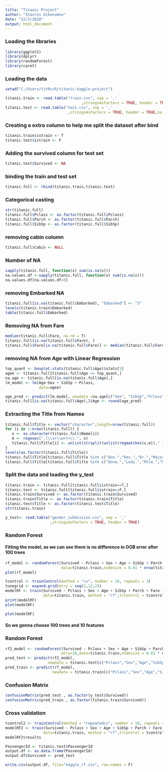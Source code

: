 ```yaml
---
title: "Titanic Project"
author: "Stavros Oikonomou"
date: "22/3/2020"
output: html_document
---
```


### Loading the libraries
```r
library(ggplot2)
library(dplyr)
library(randomForest)
library(caret)
```

### Loading the data
```r
setwd("C:/Users/tit0v/R/titanic-kaggle-project")

titanic.train <- read.table("train.csv", sep = ','
                                  ,stringsAsFactors = TRUE, header = TRUE,na.strings =c(""," "))
titanic.test <- read.table("test.csv", sep = ','
                            ,stringsAsFactors = TRUE, header = TRUE,na.strings =c(""," "))
```

### Creating a extra column to help me split the dataset after bind
```r
titanic.train$istrain <- T
titanic.test$istrain <- F
```
### Adding the survived column for test set
```r
titanic.test$Survived <- NA
```
### binding the train and test set
```r
titanic.full <- rbind(titanic.train,titanic.test)
```
### Categorical casting
```r
str(titanic.full)
titanic.full$Pclass <- as.factor(titanic.full$Pclass)
titanic.full$Parch <- as.factor(titanic.full$Parch)
titanic.full$SibSp <- as.factor(titanic.full$SibSp)
```
### removing cabin column
```r
titanic.full$Cabin <- NULL
```
### Number of NA
```r
sapply(titanic.full, function(x) sum(is.na(x)))
na.values.df <-sapply(titanic.full, function(x) sum(is.na(x)))
na.values.df[na.values.df>0]

```
### removing Embarked NA
```r
titanic.full[is.na(titanic.full$Embarked), "Embarked"] <- "S"
levels(titanic.train$Embarked)
table(titanic.full$Embarked)
```
### Removing NA from Fare
```r
median(titanic.full$Fare, na.rm = T)
titanic.full[is.na(titanic.full$Fare), ]
titanic.full$Fare[is.na(titanic.full$Fare)] <- median(titanic.full$Fare, na.rm = T)
```
### removing NA from Age with Linear Regression
```r
top_quant <- boxplot.stats(titanic.full$Age)$stats[5]
agee <- titanic.full[titanic.full$Age <= top_quant,]
na.age <- titanic.full[is.na(titanic.full$Age),]
lm_model <- lm(Age~Sex + SibSp + Pclass,
               data=agee)

age_pred <- predict(lm_model, newdata =na.age[c("Sex", "SibSp","Pclass")]  )
titanic.full[is.na(titanic.full$Age),]$Age <- round(age_pred)
```
### Extracting the Title from Names
```r
titanic.full$Title <- vector("character",length=nrow(titanic.full))
for (i in 1:nrow(titanic.full)) {
   x <- as.character(titanic.full$Name[i])
   m <- regexec(",(\\s+\\w+)+\\.", x) 
   titanic.full$Title[i] <- unlist(strsplit(unlist(regmatches(x,m))," "))[2]
}
levels(as.factor(titanic.full$Title))
titanic.full$Title[titanic.full$Title %in% c("Don.","Rev.","Dr.","Major.","Master.", "Sir.","Col.","Capt.","Jonkheer.")] <- "High class male"
titanic.full$Title[titanic.full$Title %in% c("Dona.","Lady.","Mlle.","Mme.", "the", "Ms.")] <- "high class female"
```
### Split the data and loading the y_test
```r
titanic.train <- titanic.full[titanic.full$istrain==T,]
titanic.test <- titanic.full[titanic.full$istrain==F,]
titanic.train$Survived <- as.factor(titanic.train$Survived)
titanic.train$Title <- as.factor(titanic.train$Title)
titanic.test$Title <- as.factor(titanic.test$Title)
str(titanic.train)

y_test<- read.table("gender_submission.csv", sep = ','
                    ,stringsAsFactors = TRUE, header = TRUE)
```

### Random Forest
#### Fitting the model, as we can see there is no difference in OOB error after 100 trees
```r
rf_model <- randomForest(Survived ~ Pclass + Sex + Age + SibSp + Parch + Fare + Embarked + Title,
                         data=titanic.train,nodesize = 0.01 * nrow(titanic.test))
plot(rf_model)
```


```r
tcontrol <- trainControl(method = "cv", number = 10, repeats = 3)
tunegrid <- expand.grid(mtry = seq(2,12,2))
modelRF <- train(Survived ~ Pclass + Sex + Age + SibSp + Parch + Fare + Embarked + Title, ntree=100,
                 data=titanic.train, method = "rf",trControl = tcontrol, tuneGrid=tunegrid)
print(modelRF)
plot(modelRF)
```

```r
plot(modelRF)
```

#### So we gonna choose 100 trees and 10 features

### Random Forest
```r
rf2_model <- randomForest(Survived ~ Pclass + Sex + Age + SibSp + Parch + Fare + Embarked + Title, ntree=100,
                         mtry=10,data=titanic.train,nodesize = 0.01 * nrow(titanic.test))
pred_test <- predict(rf2_model, 
                   newdata = titanic.test[c("Pclass","Sex","Age","SibSp","Parch","Fare","Embarked","Title")])
pred_train <- predict(rf_model, 
                     newdata = titanic.train[c("Pclass","Sex","Age","SibSp","Parch","Fare","Embarked","Title")])
```
### Confusion Matrix
```r
confusionMatrix(pred_test , as.factor(y_test$Survived))
confusionMatrix(pred_train , as.factor(titanic.train$Survived))
```

### Cross validation
```r
tcontrol2 <- trainControl(method = "repeatedcv", number = 10, repeats = 10)
modelRF2 <- train(Survived ~ Pclass + Sex + Age + SibSp + Parch + Fare + Embarked + Title, ntree=100,
                 data=titanic.train, method = "rf",trControl = tcontrol2, tuneGrid=expand.grid(.mtry=c(10)))
modelRF2$results
```

```r
PassengerId <- titanic.test$PassengerId
output.df <- as.data.frame(PassengerId)
output.df$Survived <- pred_test

write.csv(output.df, file="kaggle_rf.csv", row.names = F)
```





